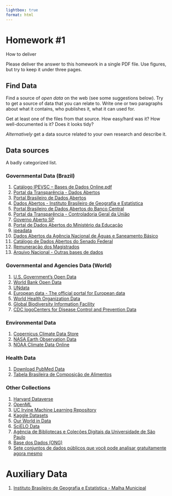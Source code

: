 ```yaml
---
lightbox: true
format: html
---
```


# Homework #1 

::: info-block
<div class="title">How to deliver</div>
Please deliver the answer to this homework in a single PDF file. Use figures, but try to keep it under three pages. 
:::

## Find Data

Find a source of _open data_ on the web (see some suggestions below). Try to get a source of data that you can relate to.
Write one or two paragraphs about what it contains, who publishes it, what it can used for. 

Get at least one of the files from that source. How easy/hard was it? How well-documented is it? Does it looks tidy?

_Alternatively_ get a data source related to your own research and describe it. 



## Data sources

A badly categorized list.

### Governmental Data (Brazil)

1. [Catálogo IPEVSC – Bases de Dados Online.pdf](https://institutowerner.org.br/4187-2/) 
1. [Portal da Transparência - Dados Abertos](https://portaldatransparencia.gov.br/download-de-dados)
1. [Portal Brasileiro de Dados Abertos](https://dados.gov.br/home)
1. [Dados Abertos - Instituto Brasileiro de Geografia e Estatística](https://dados.gov.br/dados/organizacoes/visualizar/instituto-brasileiro-de-geografia-e-estatistica-ibge) 
1. [Portal Brasileiro de Dados Abertos do Banco Central](https://dadosabertos.bcb.gov.br/) 
1. [Portal da Transparência - Controladoria Geral da União](https://portaldatransparencia.gov.br/download-de-dados)
1. [Governo Aberto SP](https://www.governoaberto.sp.gov.br/)
1. [Portal de Dados Abertos do Ministério da Educação](https://dadosabertos.mec.gov.br/) 
1. [ipeadata](http://www.ipeadata.gov.br/Default.aspx) 
1. [Dados Abertos da Agência Nacional de Águas e Saneamento Básico](https://dadosabertos.ana.gov.br/)
1. [Catálogo de Dados Abertos do Senado Federal](https://www12.senado.leg.br/dados-abertos/dados-abertos/catalogo-de-dados-abertos)
1. [Remuneração dos Magistrados](https://www.cnj.jus.br/transparencia-cnj/remuneracao-dos-magistrados/)
1. [Arquivo Nacional - Outras bases de dados](https://www.gov.br/arquivonacional/pt-br/servicos/bases-de-dados/bases) 


### Governmental and Agencies Data (World)

1. [U.S. Government's Open Data](https://data.gov/)
1. [World Bank Open Data](https://data.worldbank.org/)
1. [UNdata](https://data.un.org/)
1. [European data - The official portal for European data](https://data.europa.eu/en)
1. [World Health Organization Data](https://www.who.int/data/gho)
1. [Global Biodiversity Information Facility](https://www.gbif.org/)
1. [CDC logoCenters for Disease Control and Prevention Data](https://data.cdc.gov/)

### Environmental Data 

1. [Copernicus Climate Data Store](https://cds.climate.copernicus.eu/)
1. [NASA Earth Observation Data](https://www.earthdata.nasa.gov/)
1. [NOAA Climate Data Online](https://www.ncei.noaa.gov/cdo-web/)

### Health Data

1. [Download PubMed Data](https://pubmed.ncbi.nlm.nih.gov/download/) 
1. [Tabela Brasileira de Composição de Alimentos](https://www.tbca.net.br/) 


### Other Collections

1. [Harvard Dataverse](https://dataverse.harvard.edu/)
1. [OpenML](https://www.openml.org/)
1. [UC Irvine Machine Learning Repository](https://archive.ics.uci.edu/)
1. [Kaggle Datasets](https://www.kaggle.com/datasets)
1. [Our World in Data](https://ourworldindata.org/)
1. [SciELO Data](https://data.scielo.org/dataverse/scielodata) 
1. [Agência de Bibliotecas e Coleções Digitais da Universidade de São Paulo](https://www.abcd.usp.br/bases-dados/) 
1. [Base dos Dados (ONG)](https://basedosdados.org/) 
1. [Sete conjuntos de dados públicos que você pode analisar gratuitamente agora mesmo](https://www.tableau.com/pt-br/learn/articles/free-public-data-sets) 

# Auxiliary Data

1. [Instituto Brasileiro de Geografia e Estatística - Malha Municipal](https://www.ibge.gov.br/geociencias/organizacao-do-territorio/malhas-territoriais/15774-malhas.html)


